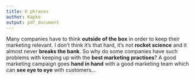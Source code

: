 ```yaml
---
title: 6 phrases
author: Kapko
output: pdf_document
---
```


Many companies have to think **outside of the box** in order to keep their marketing relevant. I don't think it's that hard, it's not **rocket science** and it almost never **breaks the bank**. So why do some companies have such problems with keeping up with the **best marketing practises**? A good marketing campaign goes **hand in hand** with a good marketing team which can **see eye to eye** with customers...
